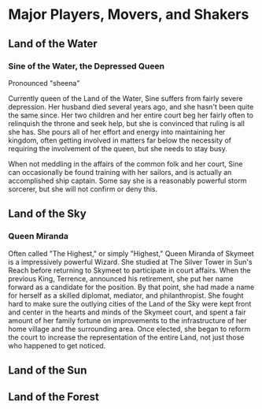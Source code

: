 
<Meta title='Setting/Notable People' />

# Major Players, Movers, and Shakers

## Land of the Water

### Sine of the Water, the Depressed Queen

Pronounced "sheena"

Currently queen of the Land of the Water, Sine suffers from fairly severe depression. Her husband died 
several years ago, and she hasn't been quite the same since. Her two children and her entire court beg 
her fairly often to relinquish the throne and seek help, but she is convinced that ruling is all she has. 
She pours all of her effort and energy into maintaining her kingdom, often getting involved in matters 
far below the necessity of requiring the involvement of the queen, but she needs to stay busy.

When not meddling in the affairs of the common folk and her court, Sine can occasionally be found 
training with her sailors, and is actually an accomplished ship captain. Some say she is a reasonably 
powerful storm sorcerer, but she will not confirm or deny this.

## Land of the Sky

### Queen Miranda

Often called "The Highest," or simply "Highest," Queen Miranda of Skymeet is a impressively powerful Wizard.
She studied at The Silver Tower in Sun's Reach before returning to Skymeet to participate in court affairs.
When the previous King, Terrence, announced his retirement, she put her name forward as a candidate for the
position. By that point, she had made a name for herself as a skilled diplomat, mediator, and philanthropist. 
She fought hard to make sure the outlying cities of the Land of the Sky were kept front and center in the hearts
and minds of the Skymeet court, and spent a fair amount of her family fortune on improvements to the
infrastructure of her home village and the surrounding area. Once elected, she began to reform the court to 
increase the representation of the entire Land, not just those who happened to get noticed.

## Land of the Sun

## Land of the Forest
